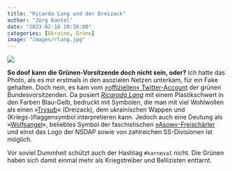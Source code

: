 ```yaml
---
title: "Ricarda Lang und der Dreizack"
author: "Jörg Kantel"
date: "2023-02-18 20:30:00"
categories: [Ukraine, Grüne]
image: "images/rlang.jpg"
---
```


[![](images/rlang-b.jpg)](https://pbs.twimg.com/media/FpF3pNjXsAAgApv?format=jpg&name=900x900)

**So doof kann die Grünen-Vorsitzende doch nicht sein, oder?** Ich hatte das Photo, als es mir erstmals in den asozialen Netzen unterkam, für ein Fake gehalten. Doch nein, es kam vom [»offiziellen« Twitter-Account](https://twitter.com/Ricarda_Lang/status/1626212505671331841) der grünen Bundesvorsitzenden. Da posiert *[Ricarada Lang](https://de.wikipedia.org/wiki/Ricarda_Lang)* mit einem Plastikschwert in den Farben Blau-Gelb, bedruckt mit Symbolen, die man mit viel Wohlwollen als einen »[Trysub](https://de.wikipedia.org/wiki/Trysub)« (Dreizack), dem ukrainischen Wappen und (Kriegs-)flaggensymbol interpretieren kann. Jedoch auch eine Deutung als »[Wolfsangel](https://www.belltower.news/russland-ukraine-krieg-symbole-rechtsextremer-gruppen-in-russland-und-in-der-ukraine-128917/)«, beliebtes Symbol der faschistischen [»Asow«-Freischärler](https://de.wikipedia.org/wiki/Regiment_Asow) und einst das Logo der NSDAP sowie von zahlreichen SS-Divisionen ist möglich.

Vor soviel Dummheit schützt auch der Hashtag `#karneval` nicht. Die Grünen haben sich damit einmal mehr als Kriegstreiber und Bellizisten enttarnt.